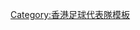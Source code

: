 {{National squad no numbers
 | name      = 1954年亞運足球香港隊
 | bg        = #db000d
 | fg        = #FFFFFF
 | bordercolor = #FFF000
 | flagvar   = 1959
 | country   = 香港
 | team link = 香港足球代表隊
 | comp link = 1954年亞運會
 | comp      = 1954年亞運會足球比賽
 | pos1      = GK | p1        = [[衛佛儉]]
 | pos2      = GK | p2        = [[張觀興]]
 | pos3      =    | p3        = [[孔慶煜]]
 | pos4      =    | p4        = [[李炳照 (足球員)|李炳照]]
 | pos5      =    | p5        = [[司徒堯]]
 | pos6      = MF | p6        = [[亞瑟·山度士|山度士]]
 | pos7      =    | p7        = [[陸達熙]]
 | pos8      =    | p8        = [[劉志炳]]
 | pos9      =    | p9        = [[薛沛然]]
 | pos10     = DF | p10       = [[高寶強|高保強]]<small>（[[隊長 (足球)|c]]）</small>
 | pos11     =    | p11       = [[陳志剛 (足球員)|陳志剛]]
 | pos12     =    | p12       = [[朱榮華]]
 | pos13     = FW | p13       = [[鄧宜杰]]
 | pos14     = FW | p14       = [[李育德]]
 | pos15     =    | p15       = [[劉繼照]]
 | pos16     = FW | p16       = [[區志賢]]
 | pos17     = FW | p17       = [[何祥友]]
 | pos18     =    | p18       = [[謝錦河]]
 | coach     = [[湯·史迺頓|史迺頓]]
}}<noinclude>
[[Category:香港足球代表隊模板]]
</noinclude>
